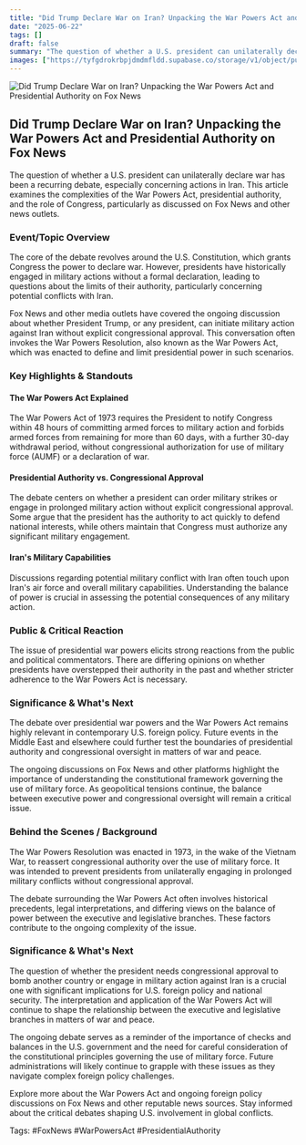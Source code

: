 ```yaml
---
title: "Did Trump Declare War on Iran? Unpacking the War Powers Act and Presidential Authority on Fox News"
date: "2025-06-22"
tags: []
draft: false
summary: "The question of whether a U.S. president can unilaterally declare war has been a recurring debate, especially concerning actions in Iran. This article examines the complexities of the War Powers Act, presidential authority, and the role of Congress, particularly as discussed on Fox News and other news outlets."
images: ["https://tyfgdrokrbpjdmdmfldd.supabase.co/storage/v1/object/public/image/2025-06-22-00-04-12-713-04-00.jpg"]
---
```




![Did Trump Declare War on Iran? Unpacking the War Powers Act and Presidential Authority on Fox News](https://tyfgdrokrbpjdmdmfldd.supabase.co/storage/v1/object/public/image/2025-06-22-00-04-12-713-04-00.jpg)

## Did Trump Declare War on Iran? Unpacking the War Powers Act and Presidential Authority on Fox News

The question of whether a U.S. president can unilaterally declare war has been a recurring debate, especially concerning actions in Iran. This article examines the complexities of the War Powers Act, presidential authority, and the role of Congress, particularly as discussed on Fox News and other news outlets.

### Event/Topic Overview

The core of the debate revolves around the U.S. Constitution, which grants Congress the power to declare war. However, presidents have historically engaged in military actions without a formal declaration, leading to questions about the limits of their authority, particularly concerning potential conflicts with Iran.

Fox News and other media outlets have covered the ongoing discussion about whether President Trump, or any president, can initiate military action against Iran without explicit congressional approval. This conversation often invokes the War Powers Resolution, also known as the War Powers Act, which was enacted to define and limit presidential power in such scenarios.

### Key Highlights & Standouts

#### The War Powers Act Explained

The War Powers Act of 1973 requires the President to notify Congress within 48 hours of committing armed forces to military action and forbids armed forces from remaining for more than 60 days, with a further 30-day withdrawal period, without congressional authorization for use of military force (AUMF) or a declaration of war.

#### Presidential Authority vs. Congressional Approval

The debate centers on whether a president can order military strikes or engage in prolonged military action without explicit congressional approval. Some argue that the president has the authority to act quickly to defend national interests, while others maintain that Congress must authorize any significant military engagement.

#### Iran's Military Capabilities

Discussions regarding potential military conflict with Iran often touch upon Iran's air force and overall military capabilities. Understanding the balance of power is crucial in assessing the potential consequences of any military action.

### Public & Critical Reaction

The issue of presidential war powers elicits strong reactions from the public and political commentators. There are differing opinions on whether presidents have overstepped their authority in the past and whether stricter adherence to the War Powers Act is necessary.

### Significance & What's Next

The debate over presidential war powers and the War Powers Act remains highly relevant in contemporary U.S. foreign policy. Future events in the Middle East and elsewhere could further test the boundaries of presidential authority and congressional oversight in matters of war and peace.

The ongoing discussions on Fox News and other platforms highlight the importance of understanding the constitutional framework governing the use of military force. As geopolitical tensions continue, the balance between executive power and congressional oversight will remain a critical issue.

### Behind the Scenes / Background

The War Powers Resolution was enacted in 1973, in the wake of the Vietnam War, to reassert congressional authority over the use of military force. It was intended to prevent presidents from unilaterally engaging in prolonged military conflicts without congressional approval.

The debate surrounding the War Powers Act often involves historical precedents, legal interpretations, and differing views on the balance of power between the executive and legislative branches. These factors contribute to the ongoing complexity of the issue.

### Significance & What's Next

The question of whether the president needs congressional approval to bomb another country or engage in military action against Iran is a crucial one with significant implications for U.S. foreign policy and national security. The interpretation and application of the War Powers Act will continue to shape the relationship between the executive and legislative branches in matters of war and peace.

The ongoing debate serves as a reminder of the importance of checks and balances in the U.S. government and the need for careful consideration of the constitutional principles governing the use of military force. Future administrations will likely continue to grapple with these issues as they navigate complex foreign policy challenges.

Explore more about the War Powers Act and ongoing foreign policy discussions on Fox News and other reputable news sources. Stay informed about the critical debates shaping U.S. involvement in global conflicts.

Tags: #FoxNews #WarPowersAct #PresidentialAuthority

